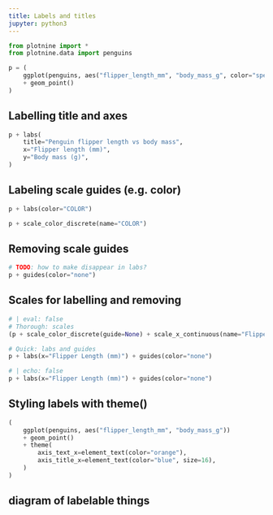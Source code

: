 ```yaml
---
title: Labels and titles
jupyter: python3
---
```



```python
from plotnine import *
from plotnine.data import penguins

p = (
    ggplot(penguins, aes("flipper_length_mm", "body_mass_g", color="species"))
    + geom_point()
)

```


## Labelling title and axes

```python
p + labs(
    title="Penguin flipper length vs body mass",
    x="Flipper length (mm)",
    y="Body mass (g)",
)
```

## Labeling scale guides (e.g. color)



```python
p + labs(color="COLOR")
```

```python
p + scale_color_discrete(name="COLOR")
```

## Removing scale guides


```python
# TODO: how to make disappear in labs?
p + guides(color="none")
```


## Scales for labelling and removing


```python
# | eval: false
# Thorough: scales
(p + scale_color_discrete(guide=None) + scale_x_continuous(name="Flipper Length (mm)"))

# Quick: labs and guides
p + labs(x="Flipper Length (mm)") + guides(color="none")
```

```python
# | echo: false
p + labs(x="Flipper Length (mm)") + guides(color="none")
```



## Styling labels with theme()

```python
(
    ggplot(penguins, aes("flipper_length_mm", "body_mass_g"))
    + geom_point()
    + theme(
        axis_text_x=element_text(color="orange"),
        axis_title_x=element_text(color="blue", size=16),
    )
)
```

## diagram of labelable things